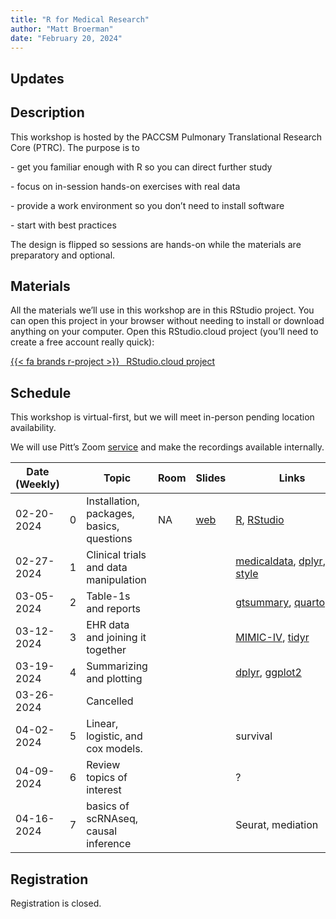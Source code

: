 ```yaml
---
title: "R for Medical Research"
author: "Matt Broerman"
date: "February 20, 2024"
---
```


## Updates

<!-- Jan. 4 -->

<!-- - Session 6 videos are posted.  -->

<!-- - Our final session, Basic Tables and Reproducible Publication, will tie everything together.  -->

<!-- Jan. 3 -->

<!-- - Session 5 videos are posted. It turned out to be a bit more advanced. I will record a simpler video if anyone got lost. -->

<!-- - Slides for session 6, basic modeling, are available -->

<!-- Dec. 12 -->

<!-- - Session 4 videos are posted -->

<!-- - No slides for Session 5 -->

<!-- Nov. 16: -->

<!-- - Session 3 videos are posted -->

<!-- - In response to feedback, future sessions will be mostly hands-on -->

<!-- - Session 4 slides are posted (shorter). I encourage reviewing them before the session. -->

<!-- - Session 4 is shorter, Nov. 23, 12:30-1 -->

<!-- Nov. 15: -->

<!-- - Session 2 videos are posted -->

<!-- - Nov. 16 slides are posted. -->

<!-- Nov. 4:  -->

<!-- - Session 1 videos are posted -->

<!-- - Nov. 4 and Nov. 9 slides are updated (material covered, and up next) -->

<!-- - Some registrants did not have the passcode to attend on Zoom. Please consult the original announcement or email me (see "contact" above) ahead of time! I will start the next session, Wed, 11/9 at 12 to help anyone with questions. It is easy to catch up! -->

## Description

This workshop is hosted by the PACCSM Pulmonary Translational Research Core (PTRC). The purpose is to

\- get you familiar enough with R so you can direct further study

\- focus on in-session hands-on exercises with real data

\- provide a work environment so you don't need to install software

\- start with best practices

The design is flipped so sessions are hands-on while the materials are preparatory and optional.

## Materials

All the materials we'll use in this workshop are in this RStudio project. You can open this project in your browser without needing to install or download anything on your computer. Open this RStudio.cloud project (you'll need to create a free account really quick):

<p class="text-center">

<a class="btn btn-info btn-lg" target="_blank" href="https://rstudio.cloud/content/4697823">{{< fa brands r-project >}}  RStudio.cloud project</a>

</p>

## Schedule

This workshop is virtual-first, but we will meet in-person pending location availability.

We will use Pitt's Zoom [service](https://pitt.zoom.us/j/97006092281) and make the recordings available internally.

| Date (Weekly) |     | Topic                                     | Room | Slides                 | Links                                                                                                                                                                    |
|--------|--------|--------|--------|--------|----------------------------------|
| 02-20-2024    | 0   | Installation, packages, basics, questions | NA   | [web](pres_r4med_data) | [R](https://www.r-project.org/), [RStudio](https://posit.co/download/rstudio-desktop/)                                                                                   |
| 02-27-2024    | 1   | Clinical trials and data manipulation     |      |                        | [medicaldata](https://higgi13425.github.io/medicaldata/index.html), [dplyr](https://dplyr.tidyverse.org/), [pipe style](https://r4ds.hadley.nz/workflow-style#sec-pipes) |
| 03-05-2024    | 2   | Table-1s and reports                      |      |                        | [gtsummary](https://www.danieldsjoberg.com/gtsummary/), [quarto](https://quarto.org/)                                                                                    |
| 03-12-2024    | 3   | EHR data and joining it together          |      |                        | [MIMIC-IV](https://physionet.org/content/mimic-iv-demo/2.2/), [tidyr](https://tidyr.tidyverse.org/)                                                                      |
| 03-19-2024    | 4   | Summarizing and plotting                  |      |                        | [dplyr](https://dplyr.tidyverse.org/), [ggplot2](https://ggplot2.tidyverse.org/index.html)                                                                               |
| 03-26-2024    |     | Cancelled                                 |      |                        |                                                                                                                                                                          |
| 04-02-2024    | 5   | Linear, logistic, and cox models.         |      |                        | survival                                                                                                                                                                 |
| 04-09-2024    | 6   | Review topics of interest                 |      |                        | ?                                                                                                                                                                        |
| 04-16-2024    | 7   | basics of scRNAseq, causal inference      |      |                        | Seurat, mediation                                                                                                                                                        |

## Registration

Registration is closed.

<!-- <iframe src="https://docs.google.com/forms/d/e/1FAIpQLSd2vOcN5INRE3djFO-1umGc7HeZ0BIl1TUkJaMEJS7O-nE1XA/viewform?embedded=true" width="640" height="1759" frameborder="0" marginheight="0" marginwidth="0">Loading...</iframe> -->

